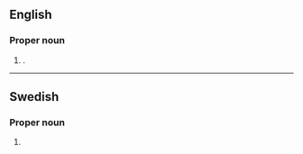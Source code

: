 ==English==
{{wp}}

===Proper noun===
{{en-prop}}

# {{place|en|city|on the west coast of|isl/Gotland|c/Sweden}}.

----

==Swedish==

===Proper noun===
{{sv-proper noun|n}}

# {{place|sv|city|r/Gotland|c/Sweden}}